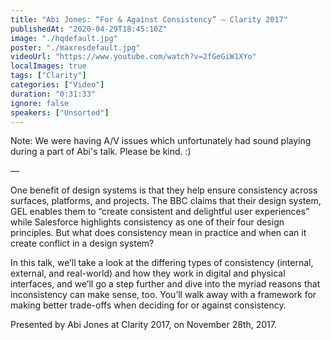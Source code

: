 ```yaml
---
title: "Abi Jones: “For & Against Consistency” — Clarity 2017"
publishedAt: "2020-04-29T18:45:10Z"
image: "./hqdefault.jpg"
poster: "./maxresdefault.jpg"
videoUrl: "https://www.youtube.com/watch?v=2fGeGiW1XYo"
localImages: true
tags: ["Clarity"]
categories: ["Video"]
duration: "0:31:33"
ignore: false
speakers: ["Unsorted"]
---
```


Note: We were having A/V issues which unfortunately had sound playing during a part of Abi's talk. Please be kind. :)

—

One benefit of design systems is that they help ensure consistency across surfaces, platforms, and projects. The BBC claims that their design system, GEL enables them to “create consistent and delightful user experiences” while Salesforce highlights consistency as one of their four design principles. But what does consistency mean in practice and when can it create conflict in a design system?

In this talk, we’ll take a look at the differing types of consistency (internal, external, and real-world) and how they work in digital and physical interfaces, and we’ll go a step further and dive into the myriad reasons that inconsistency can make sense, too. You’ll walk away with a framework for making better trade-offs when deciding for or against consistency.

Presented by Abi Jones at Clarity 2017, on November 28th, 2017.
